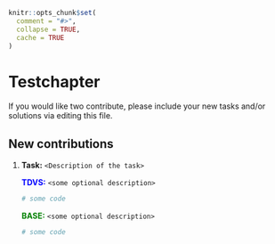 ```r
knitr::opts_chunk$set(
  comment = "#>",
  collapse = TRUE,
  cache = TRUE
)
```
# Testchapter

If you would like two contribute, please include your new tasks and/or solutions via editing this file.

## New contributions

1. **Task:** `<Description of the task>`

    __<span style="color:blue">TDVS:</span>__ `<some optional description>`
    
    ```r
    # some code
    ```

    __<span style="color:green">BASE:</span>__ `<some optional description>`
    
    ```r
    # some code
    ```
